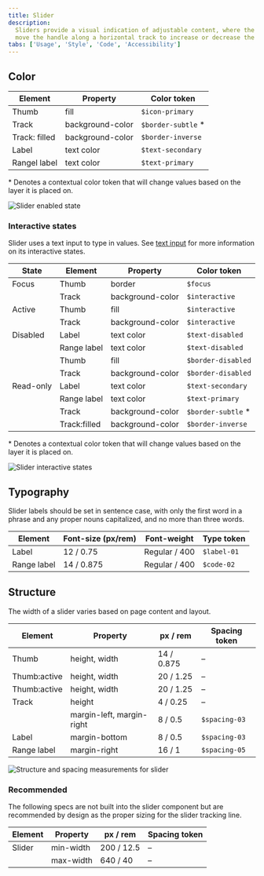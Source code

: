 ```yaml
---
title: Slider
description:
  Sliders provide a visual indication of adjustable content, where the user can
  move the handle along a horizontal track to increase or decrease the value.
tabs: ['Usage', 'Style', 'Code', 'Accessibility']
---
```


## Color

| Element       | Property         | Color token         |
| ------------- | ---------------- | ------------------- |
| Thumb         | fill             | `$icon-primary`     |
| Track         | background-color | `$border-subtle` \* |
| Track: filled | background-color | `$border-inverse`   |
| Label         | text color       | `$text-secondary`   |
| Rangel label  | text color       | `$text-primary`     |

<Caption>
  * Denotes a contextual color token that will change values based on the layer
  it is placed on.
</Caption>

<Row>
<Column colLg={8}>

![Slider enabled state](images/slider-style-color.png)

</Column>
</Row>

### Interactive states

Slider uses a text input to type in values. See
[text input](https://carbondesignsystem.com/components/text-input/usage/#states)
for more information on its interactive states.

| State     | Element      | Property         | Color token         |
| --------- | ------------ | ---------------- | ------------------- |
| Focus     | Thumb        | border           | `$focus`            |
|           | Track        | background-color | `$interactive`      |
| Active    | Thumb        | fill             | `$interactive`      |
|           | Track        | background-color | `$interactive`      |
| Disabled  | Label        | text color       | `$text-disabled`    |
|           | Range label  | text color       | `$text-disabled`    |
|           | Thumb        | fill             | `$border-disabled`  |
|           | Track        | background-color | `$border-disabled`  |
| Read-only | Label        | text color       | `$text-secondary`   |
|           | Range label  | text color       | `$text-primary`     |
|           | Track        | background-color | `$border-subtle` \* |
|           | Track:filled | background-color | `$border-inverse`   |

<Caption>
  * Denotes a contextual color token that will change values based on the layer
  it is placed on.
</Caption>

<Row>
<Column colLg={8}>

![Slider interactive states](images/slider-style-states.png)

</Column>
</Row>

## Typography

Slider labels should be set in sentence case, with only the first word in a
phrase and any proper nouns capitalized, and no more than three words.

| Element     | Font-size (px/rem) | Font-weight   | Type token  |
| ----------- | ------------------ | ------------- | ----------- |
| Label       | 12 / 0.75          | Regular / 400 | `$label-01` |
| Range label | 14 / 0.875         | Regular / 400 | `$code-02`  |

## Structure

The width of a slider varies based on page content and layout.

| Element      | Property                  | px / rem   | Spacing token |
| ------------ | ------------------------- | ---------- | ------------- |
| Thumb        | height, width             | 14 / 0.875 | –             |
| Thumb:active | height, width             | 20 / 1.25  | –             |
| Thumb:active | height, width             | 20 / 1.25  | –             |
| Track        | height                    | 4 / 0.25   | –             |
|              | margin-left, margin-right | 8 / 0.5    | `$spacing-03` |
| Label        | margin-bottom             | 8 / 0.5    | `$spacing-03` |
| Range label  | margin-right              | 16 / 1     | `$spacing-05` |

<div className="image--fixed">

![Structure and spacing measurements for slider](images/slider-style-spec.png)

</div>

### Recommended

The following specs are not built into the slider component but are recommended
by design as the proper sizing for the slider tracking line.

| Element | Property  | px / rem   | Spacing token |
| ------- | --------- | ---------- | ------------- |
| Slider  | min-width | 200 / 12.5 | –             |
|         | max-width | 640 / 40   | –             |

